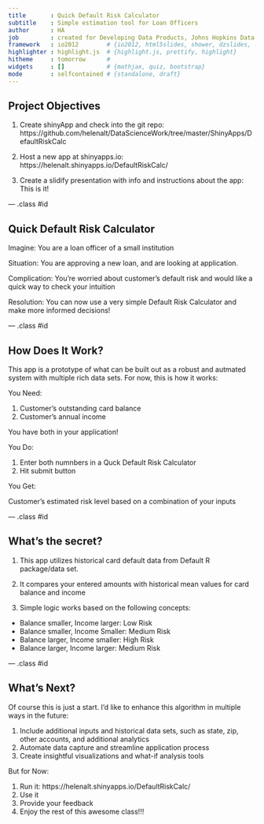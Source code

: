 ```yaml
---
title       : Quick Default Risk Calculator
subtitle    : Simple estimation tool for Loan Officers
author      : HA 
job         : created for Developing Data Products, Johns Hopkins Data Science Specialization
framework   : io2012        # {io2012, html5slides, shower, dzslides, ...}
highlighter : highlight.js  # {highlight.js, prettify, highlight}
hitheme     : tomorrow      # 
widgets     : []            # {mathjax, quiz, bootstrap}
mode        : selfcontained # {standalone, draft}
---
```


## Project Objectives

1. Create shinyApp and check into the git repo:
https://github.com/helenalt/DataScienceWork/tree/master/ShinyApps/DefaultRiskCalc

2. Host a new app at shinyapps.io: 
   https://helenalt.shinyapps.io/DefaultRiskCalc/

3. Create a slidify presentation with info and instructions about the app: This is it!


--- .class #id 

## Quick Default Risk Calculator

Imagine:  You are a loan officer of a small institution

Situation: You are approving a new loan, and are looking at application.

Complication: You're worried about customer's default risk and would like a quick way to check your intuition
  
Resolution:  You can now use a very simple Default Risk Calculator and make more informed decisions!

--- .class #id 

## How Does It Work?

This app is a prototype of what can be built out as a robust and autmated system with multiple rich data sets. For now, this is how it works:

You Need:

1. Customer's outstanding card balance
2. Customer's annual income

You have both in your application!

You Do:

1. Enter both numnbers in a Quck Default Risk Calculator
2. Hit submit button

You Get:

Customer's estimated risk level based on a combination of your inputs 

--- .class #id

## What's the secret?

1. This app utilizes historical card default data from Default R package/data set. 

2. It compares your entered amounts with historical mean values for card balance and income

3. Simple logic works based on the following concepts:

* Balance smaller, Income larger: Low Risk
* Balance smaller, Income Smaller: Medium Risk
* Balance larger, Income smaller: High Risk
* Balance larger, Income larger: Medium Risk

--- .class #id 

## What's Next?

Of course this is just a start. I'd like to enhance this algorithm in multiple ways in the future:

1. Include additional inputs and historical data sets, such as state, zip, other accounts, and additional analytics
2. Automate data capture and streamline application process
3. Create insightful visualizations and what-if analysis tools

But for Now:

1. Run it: https://helenalt.shinyapps.io/DefaultRiskCalc/
2. Use it
3. Provide your feedback
4. Enjoy the rest of this awesome class!!!
